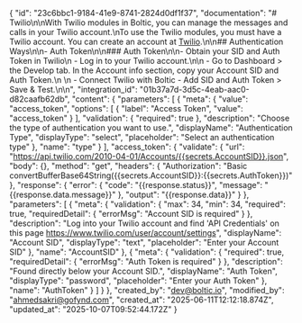 {
    "id": "23c6bbc1-9184-41e9-8741-2824d0df1f37",
    "documentation": "# Twilio\n\nWith Twilio modules in Boltic, you can manage the messages and calls in your Twilio account.\nTo use the Twilio modules, you must have a Twilio account. You can create an account at [Twilio](https://www.twilio.com/login/).\n\n## Authentication Ways\n\n- Auth Token\n\n### Auth Token\n\n- Obtain your SID and Auth Token in Twilio\n    - Log in to your Twilio account.\n\n    - Go to Dashboard > the Develop tab. In the Account info section, copy your Account SID and Auth Token.\n    \n    - Connect Twilio with Boltic - Add SID and Auth Token > Save & Test.\n\n",
    "integration_id": "01b37a7d-3d5c-4eab-aac0-d82caafb62db",
    "content": {
        "parameters": [
            {
                "meta": {
                    "value": "access_token",
                    "options": [
                        {
                            "label": "Access Token",
                            "value": "access_token"
                        }
                    ],
                    "validation": {
                        "required": true
                    },
                    "description": "Choose the type of authentication you want to use.",
                    "displayName": "Authentication Type",
                    "displayType": "select",
                    "placeholder": "Select an authentication type"
                },
                "name": "type"
            }
        ],
        "access_token": {
            "validate": {
                "url": "https://api.twilio.com/2010-04-01/Accounts/{{secrets.AccountSID}}.json",
                "body": {},
                "method": "get",
                "headers": {
                    "Authorization": "Basic convertBufferBase64String({{secrets.AccountSID}}:{{secrets.AuthToken}})"
                },
                "response": {
                    "error": {
                        "code": "{{response.status}}",
                        "message": "{{response.data.message}}"
                    },
                    "output": "{{response.data}}"
                }
            },
            "parameters": [
                {
                    "meta": {
                        "validation": {
                            "max": 34,
                            "min": 34,
                            "required": true,
                            "requiredDetail": {
                                "errorMsg": "Account SID is required"
                            }
                        },
                        "description": "Log into your Twilio account and find 'API Credentials' on this page https://www.twilio.com/user/account/settings",
                        "displayName": "Account SID",
                        "displayType": "text",
                        "placeholder": "Enter your Account SID"
                    },
                    "name": "AccountSID"
                },
                {
                    "meta": {
                        "validation": {
                            "required": true,
                            "requiredDetail": {
                                "errorMsg": "Auth Token is required"
                            }
                        },
                        "description": "Found directly below your Account SID.",
                        "displayName": "Auth Token",
                        "displayType": "password",
                        "placeholder": "Enter your Auth Token"
                    },
                    "name": "AuthToken"
                }
            ]
        }
    },
    "created_by": "dev@boltic.io",
    "modified_by": "ahmedsakri@gofynd.com",
    "created_at": "2025-06-11T12:12:18.874Z",
    "updated_at": "2025-10-07T09:52:44.172Z"
}